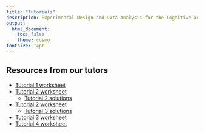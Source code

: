 ```yaml
---
title: "Tutorials"
description: Experimental Design and Data Analysis for the Cognitive and Brain Sciences
output:
  html_document:
    toc: false
    theme: cosmo
fontsize: 14pt
---
```


## Resources from our tutors

- <a href="tutorials/sophie_chen/COGS2020-WEEK1-TUTORIAL-guide.html" target="_blank">Tutorial 1 worksheet</a>
- <a href="tutorials/sophie_chen/COGS2020-WEEK2-TUTORIAL-blank.html" target="_blank">Tutorial 2 worksheet</a>
  - <a href="tutorials/sophie_chen/COGS2020-WEEK2-TUTORIAL-solutions.html" target="_blank">Tutorial 2 solutions</a>
- <a href="tutorials/sophie_chen/COGS2020-WEEK2-TUTORIAL-blank.html" target="_blank">Tutorial 2 worksheet</a>
  - <a href="tutorials/sophie_chen/COGS2020-WEEK3-TUTORIAL-solutions.html" target="_blank">Tutorial 3 solutions</a>
- <a href="tutorials/sophie_chen/COGS2020-WEEK3-TUTORIAL-blank.html" target="_blank">Tutorial 3 worksheet</a>
- <a href="tutorials/sophie_chen/COGS2020-WEEK4-TUTORIAL.html" target="_blank">Tutorial 4 worksheet</a>


